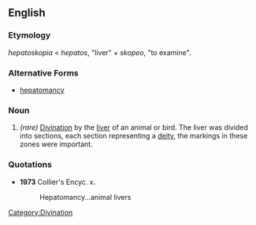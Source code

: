 ==English==

===Etymology===
{{AGr.}} ''hepatoskopia'' < ''hepatos'', "liver" + ''skopeo'', "to examine".

===Alternative Forms===
*[[hepatomancy]]

===Noun===
{{en-noun|-}}

# ''(rare)'' [[divination|Divination]] by the [[liver]] of an animal or bird. The liver was divided into sections, each section representing a [[deity]], the markings in these zones were important.

===Quotations===
*'''1973''' Collier's Encyc. x.
*:Hepatomancy...animal livers

[[Category:Divination]]